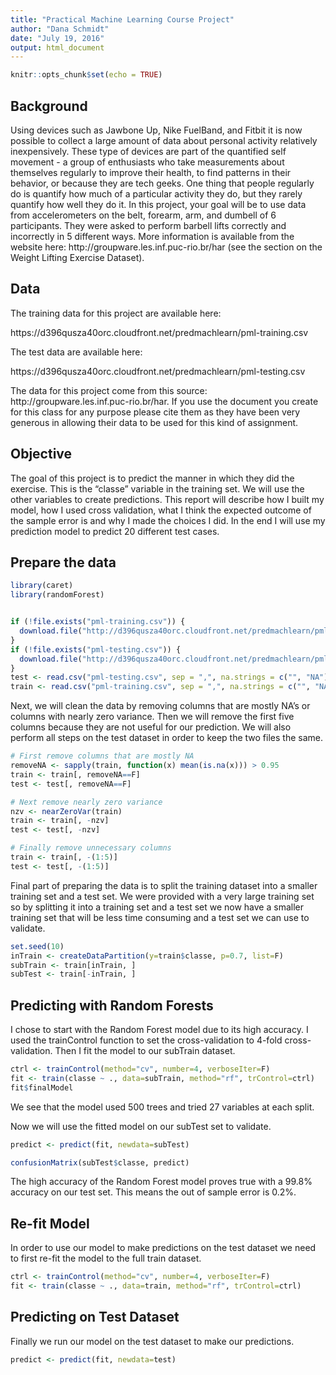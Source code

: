 ---
title: "Practical Machine Learning Course Project"
author: "Dana Schmidt"
date: "July 19, 2016"
output: html_document
---

```{r setup, include=FALSE}
knitr::opts_chunk$set(echo = TRUE)
```

## Background

Using devices such as Jawbone Up, Nike FuelBand, and Fitbit it is now possible to collect a large amount of data about personal activity relatively inexpensively. These type of devices are part of the quantified self movement - a group of enthusiasts who take measurements about themselves regularly to improve their health, to find patterns in their behavior, or because they are tech geeks. One thing that people regularly do is quantify how much of a particular activity they do, but they rarely quantify how well they do it. In this project, your goal will be to use data from accelerometers on the belt, forearm, arm, and dumbell of 6 participants. They were asked to perform barbell lifts correctly and incorrectly in 5 different ways. More information is available from the website here: http://groupware.les.inf.puc-rio.br/har (see the section on the Weight Lifting Exercise Dataset).

## Data

The training data for this project are available here:

https://d396qusza40orc.cloudfront.net/predmachlearn/pml-training.csv

The test data are available here:

https://d396qusza40orc.cloudfront.net/predmachlearn/pml-testing.csv

The data for this project come from this source: http://groupware.les.inf.puc-rio.br/har. If you use the document you create for this class for any purpose please cite them as they have been very generous in allowing their data to be used for this kind of assignment.

## Objective

The goal of this project is to predict the manner in which they did the exercise. This is the "classe" variable in the training set. We will use the other variables to create predictions. This report will describe how I built my model, how I used cross validation, what I think the expected outcome of the sample error is and why I made the choices I did. In the end I will use my prediction model to predict 20 different test cases.

## Prepare the data

```{r, message=FALSE}
library(caret)
library(randomForest)


if (!file.exists("pml-training.csv")) {
  download.file("http://d396qusza40orc.cloudfront.net/predmachlearn/pml-training.csv", destfile = "pml-training.csv")
}
if (!file.exists("pml-testing.csv")) {
  download.file("http://d396qusza40orc.cloudfront.net/predmachlearn/pml-testing.csv", destfile = "pml-testing.csv")
}
test <- read.csv("pml-testing.csv", sep = ",", na.strings = c("", "NA"))
train <- read.csv("pml-training.csv", sep = ",", na.strings = c("", "NA"))

```

Next, we will clean the data by removing columns that are mostly NA's or columns with nearly zero variance. Then we will remove the first five columns because they are not useful for our prediction. We will also perform all steps on the test dataset in order to keep the two files the same.

```{r}

# First remove columns that are mostly NA
removeNA <- sapply(train, function(x) mean(is.na(x))) > 0.95
train <- train[, removeNA==F]
test <- test[, removeNA==F]

# Next remove nearly zero variance
nzv <- nearZeroVar(train)
train <- train[, -nzv]
test <- test[, -nzv]

# Finally remove unnecessary columns
train <- train[, -(1:5)]
test <- test[, -(1:5)]

```

Final part of preparing the data is to split the training dataset into a smaller training set and a test set. We were provided with a very large training set so by splitting it into a training set and a test set we now have a smaller training set that will be less time consuming and a test set we can use to validate. 

```{r}
set.seed(10)
inTrain <- createDataPartition(y=train$classe, p=0.7, list=F)
subTrain <- train[inTrain, ]
subTest <- train[-inTrain, ]

```

## Predicting with Random Forests

I chose to start with the Random Forest model due to its high accuracy. I used the trainControl function to set the cross-validation to 4-fold cross-validation. Then I fit the model to our subTrain dataset.

```{r}

ctrl <- trainControl(method="cv", number=4, verboseIter=F)
fit <- train(classe ~ ., data=subTrain, method="rf", trControl=ctrl)
fit$finalModel

```

We see that the model used 500 trees and tried 27 variables at each split.

Now we will use the fitted model on our subTest set to validate.

```{r}

predict <- predict(fit, newdata=subTest)

confusionMatrix(subTest$classe, predict)

```

The high accuracy of the Random Forest model proves true with a 99.8% accuracy on our test set. This means the out of sample error is 0.2%.

## Re-fit Model

In order to use our model to make predictions on the test dataset we need to first re-fit the model to the full train dataset.

```{r}

ctrl <- trainControl(method="cv", number=4, verboseIter=F)
fit <- train(classe ~ ., data=train, method="rf", trControl=ctrl)

```

## Predicting on Test Dataset

Finally we run our model on the test dataset to make our predictions.

```{r}

predict <- predict(fit, newdata=test)


```